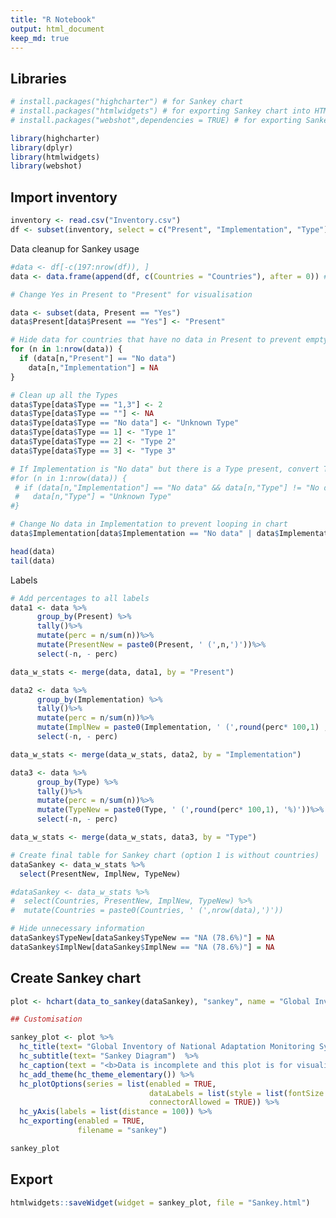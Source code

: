 ---
title: "R Notebook"
output: html_document
keep_md: true
---

## Libraries
```{r setup, warning=FALSE, message = FALSE}
# install.packages("highcharter") # for Sankey chart
# install.packages("htmlwidgets") # for exporting Sankey chart into HTML form
# install.packages("webshot",dependencies = TRUE) # for exporting Sankey chart into image form

library(highcharter)
library(dplyr)
library(htmlwidgets)
library(webshot)
```

## Import inventory
```{r}
inventory <- read.csv("Inventory.csv")
df <- subset(inventory, select = c("Present", "Implementation", "Type")) # Remove unnecessary columns
```

Data cleanup for Sankey usage
```{r}
#data <- df[-c(197:nrow(df)), ]
data <- data.frame(append(df, c(Countries = "Countries"), after = 0)) # Make first column "Countries" to group all together initial starting point on chart

# Change Yes in Present to "Present" for visualisation

data <- subset(data, Present == "Yes")
data$Present[data$Present == "Yes"] <- "Present"

# Hide data for countries that have no data in Present to prevent empty categories
for (n in 1:nrow(data)) {
  if (data[n,"Present"] == "No data")
    data[n,"Implementation"] = NA
}

# Clean up all the Types
data$Type[data$Type == "1,3"] <- 2
data$Type[data$Type == ""] <- NA
data$Type[data$Type == "No data"] <- "Unknown Type"
data$Type[data$Type == 1] <- "Type 1"
data$Type[data$Type == 2] <- "Type 2"
data$Type[data$Type == 3] <- "Type 3"

# If Implementation is "No data" but there is a Type present, convert Type to "No data" since otherwise it creates a loop
#for (n in 1:nrow(data)) {
 # if (data[n,"Implementation"] == "No data" && data[n,"Type"] != "No data")
 #   data[n,"Type"] = "Unknown Type"
#}

# Change No data in Implementation to prevent looping in chart
data$Implementation[data$Implementation == "No data" | data$Implementation == ""] <- "Unknown"

head(data)
tail(data)
```

Labels
```{r}
# Add percentages to all labels
data1 <- data %>%
      group_by(Present) %>%
      tally()%>%
      mutate(perc = n/sum(n))%>%
      mutate(PresentNew = paste0(Present, ' (',n,')'))%>%
      select(-n, - perc)

data_w_stats <- merge(data, data1, by = "Present")

data2 <- data %>%
      group_by(Implementation) %>%
      tally()%>%
      mutate(perc = n/sum(n))%>%
      mutate(ImplNew = paste0(Implementation, ' (',round(perc* 100,1) , '%)'))%>%
      select(-n, - perc)

data_w_stats <- merge(data_w_stats, data2, by = "Implementation")

data3 <- data %>%
      group_by(Type) %>%
      tally()%>%
      mutate(perc = n/sum(n))%>%
      mutate(TypeNew = paste0(Type, ' (',round(perc* 100,1), '%)'))%>%
      select(-n, - perc)

data_w_stats <- merge(data_w_stats, data3, by = "Type")

# Create final table for Sankey chart (option 1 is without countries)
dataSankey <- data_w_stats %>%
  select(PresentNew, ImplNew, TypeNew)

#dataSankey <- data_w_stats %>%
#  select(Countries, PresentNew, ImplNew, TypeNew) %>%
#  mutate(Countries = paste0(Countries, ' (',nrow(data),')'))

# Hide unnecessary information
dataSankey$TypeNew[dataSankey$TypeNew == "NA (78.6%)"] = NA
dataSankey$ImplNew[dataSankey$ImplNew == "NA (78.6%)"] = NA
```

## Create Sankey chart
```{r}
plot <- hchart(data_to_sankey(dataSankey), "sankey", name = "Global Inventory") 

## Customisation

sankey_plot <- plot %>%
  hc_title(text= "Global Inventory of National Adaptation Monitoring Systems") %>%
  hc_subtitle(text= "Sankey Diagram")  %>%
  hc_caption(text = "<b>Data is incomplete and this plot is for visualisation purposes only.<b>")%>%
  hc_add_theme(hc_theme_elementary()) %>%
  hc_plotOptions(series = list(enabled = TRUE,
                               dataLabels = list(style = list(fontSize = "15px")),
                               connectorAllowed = TRUE)) %>%
  hc_yAxis(labels = list(distance = 100)) %>%
  hc_exporting(enabled = TRUE,
               filename = "sankey")

sankey_plot
```

## Export
```{r}
htmlwidgets::saveWidget(widget = sankey_plot, file = "Sankey.html")
```
